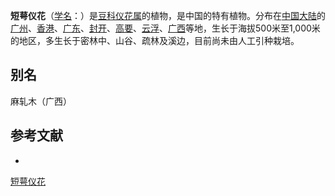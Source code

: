 {{Speciesbox
| name = 短萼仪花
| status = 
| status_system = 
| image =
| genus = Lysidice
| species = brevicalyx
| authority = Wei
}}

'''短萼仪花'''（[[学名|学名]]：{{lang|la|''Lysidice brevicalyx''}}）是[[豆科|豆科]][[仪花属|仪花属]]的植物，是中国的特有植物。分布在[[中国大陆|中国大陆]]的[[广州|广州]]、[[香港|香港]]、[[广东|广东]]、[[封开|封开]]、[[高要|高要]]、[[云浮|云浮]]、[[广西|广西]]等地，生长于海拔500米至1,000米的地区，多生长于密林中、山谷、疏林及溪边，目前尚未由人工引种栽培。

== 别名 ==
麻轧木（广西）

== 参考文献 ==
<div class="references-small">
* {{cite web| url =http://www.bioinfo.cn/db05/KmzwSpecies.php?action=view&id=3131| title =短萼仪花| work =《中国高等植物数据库全库》| publisher =中国科学院微生物研究所| author =昆明植物研究所| accessdate =2009-02-23| deadurl =yes| archiveurl =https://web.archive.org/web/20160305053659/http://www.bioinfo.cn/db05/KmzwSpecies.php?action=view&id=3131| archivedate =2016-03-05}}
</div>
{{Taxonbar|from=Q6710167}}

[[Category:仪花属|短萼仪花]]


{{植物小作品}}